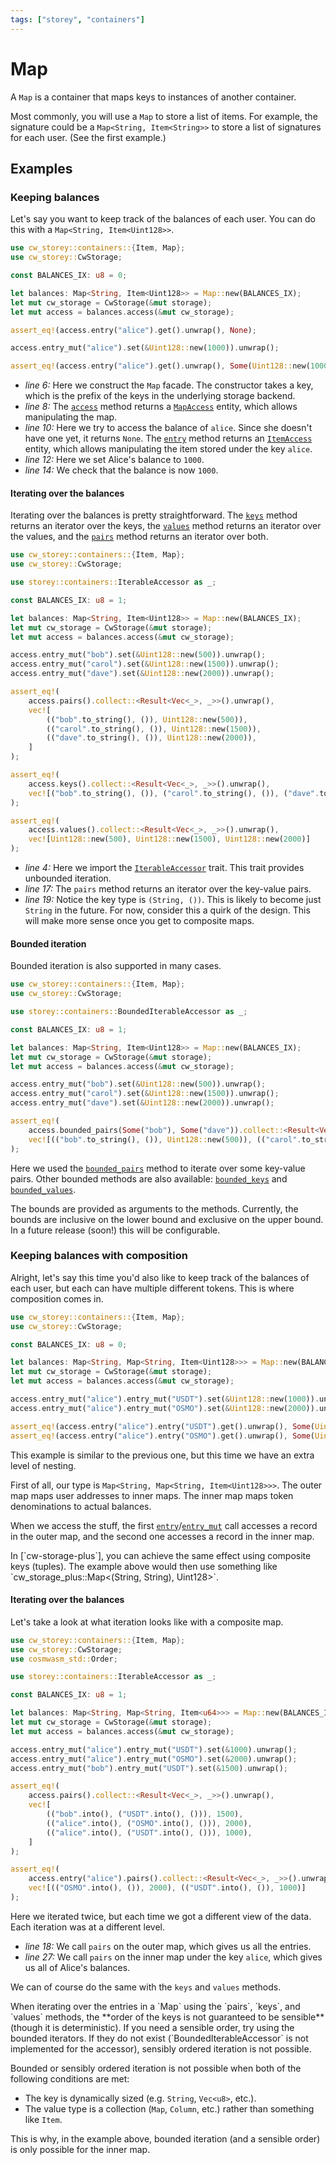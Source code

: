 ```yaml
---
tags: ["storey", "containers"]
---
```



# Map

A `Map` is a container that maps keys to instances of another container.

Most commonly, you will use a `Map` to store a list of items. For example, the signature could be a
`Map<String, Item<String>>` to store a list of signatures for each user. (See the first example.)

## Examples

### Keeping balances

Let's say you want to keep track of the balances of each user. You can do this with a
`Map<String, Item<Uint128>>`.

```rust template="storage" showLineNumbers {6,8,10,12,14}
use cw_storey::containers::{Item, Map};
use cw_storey::CwStorage;

const BALANCES_IX: u8 = 0;

let balances: Map<String, Item<Uint128>> = Map::new(BALANCES_IX);
let mut cw_storage = CwStorage(&mut storage);
let mut access = balances.access(&mut cw_storage);

assert_eq!(access.entry("alice").get().unwrap(), None);

access.entry_mut("alice").set(&Uint128::new(1000)).unwrap();

assert_eq!(access.entry("alice").get().unwrap(), Some(Uint128::new(1000)));
```

- _line 6:_ Here we construct the `Map` facade. The constructor takes a key, which is the prefix of
  the keys in the underlying storage backend.
- _line 8:_ The [`access`] method returns a [`MapAccess`] entity, which allows manipulating the map.
- _line 10:_ Here we try to access the balance of `alice`. Since she doesn't have one yet, it
  returns `None`. The [`entry`] method returns an [`ItemAccess`] entity, which allows manipulating
  the item stored under the key `alice`.
- _line 12:_ Here we set Alice's balance to `1000`.
- _line 14:_ We check that the balance is now `1000`.

#### Iterating over the balances

Iterating over the balances is pretty straightforward. The [`keys`] method returns an iterator over
the keys, the [`values`] method returns an iterator over the values, and the [`pairs`] method
returns an iterator over both.

```rust template="storage" showLineNumbers {4, 17, 19}
use cw_storey::containers::{Item, Map};
use cw_storey::CwStorage;

use storey::containers::IterableAccessor as _;

const BALANCES_IX: u8 = 1;

let balances: Map<String, Item<Uint128>> = Map::new(BALANCES_IX);
let mut cw_storage = CwStorage(&mut storage);
let mut access = balances.access(&mut cw_storage);

access.entry_mut("bob").set(&Uint128::new(500)).unwrap();
access.entry_mut("carol").set(&Uint128::new(1500)).unwrap();
access.entry_mut("dave").set(&Uint128::new(2000)).unwrap();

assert_eq!(
    access.pairs().collect::<Result<Vec<_>, _>>().unwrap(),
    vec![
        (("bob".to_string(), ()), Uint128::new(500)),
        (("carol".to_string(), ()), Uint128::new(1500)),
        (("dave".to_string(), ()), Uint128::new(2000)),
    ]
);

assert_eq!(
    access.keys().collect::<Result<Vec<_>, _>>().unwrap(),
    vec![("bob".to_string(), ()), ("carol".to_string(), ()), ("dave".to_string(), ())]
);

assert_eq!(
    access.values().collect::<Result<Vec<_>, _>>().unwrap(),
    vec![Uint128::new(500), Uint128::new(1500), Uint128::new(2000)]
);
```

- _line 4:_ Here we import the [`IterableAccessor`] trait. This trait provides unbounded iteration.
- _line 17:_ The `pairs` method returns an iterator over the key-value pairs.
- _line 19:_ Notice the key type is `(String, ())`. This is likely to become just `String` in the
  future. For now, consider this a quirk of the design. This will make more sense once you get to
  composite maps.

#### Bounded iteration

Bounded iteration is also supported in many cases.

```rust template="storage" showLineNumbers {17}
use cw_storey::containers::{Item, Map};
use cw_storey::CwStorage;

use storey::containers::BoundedIterableAccessor as _;

const BALANCES_IX: u8 = 1;

let balances: Map<String, Item<Uint128>> = Map::new(BALANCES_IX);
let mut cw_storage = CwStorage(&mut storage);
let mut access = balances.access(&mut cw_storage);

access.entry_mut("bob").set(&Uint128::new(500)).unwrap();
access.entry_mut("carol").set(&Uint128::new(1500)).unwrap();
access.entry_mut("dave").set(&Uint128::new(2000)).unwrap();

assert_eq!(
    access.bounded_pairs(Some("bob"), Some("dave")).collect::<Result<Vec<_>, _>>().unwrap(),
    vec![(("bob".to_string(), ()), Uint128::new(500)), (("carol".to_string(), ()), Uint128::new(1500))]
);
```

Here we used the [`bounded_pairs`] method to iterate over some key-value pairs. Other bounded
methods are also available: [`bounded_keys`] and [`bounded_values`].

The bounds are provided as arguments to the methods. Currently, the bounds are inclusive on the
lower bound and exclusive on the upper bound. In a future release (soon!) this will be configurable.

### Keeping balances with composition

Alright, let's say this time you'd also like to keep track of the balances of each user, but each
can have multiple different tokens. This is where composition comes in.

```rust template="storage" showLineNumbers {6, 10-14}
use cw_storey::containers::{Item, Map};
use cw_storey::CwStorage;

const BALANCES_IX: u8 = 0;

let balances: Map<String, Map<String, Item<Uint128>>> = Map::new(BALANCES_IX);
let mut cw_storage = CwStorage(&mut storage);
let mut access = balances.access(&mut cw_storage);

access.entry_mut("alice").entry_mut("USDT").set(&Uint128::new(1000)).unwrap();
access.entry_mut("alice").entry_mut("OSMO").set(&Uint128::new(2000)).unwrap();

assert_eq!(access.entry("alice").entry("USDT").get().unwrap(), Some(Uint128::new(1000)));
assert_eq!(access.entry("alice").entry("OSMO").get().unwrap(), Some(Uint128::new(2000)));
```

This example is similar to the previous one, but this time we have an extra level of nesting.

First of all, our type is `Map<String, Map<String, Item<Uint128>>>`. The outer map maps user
addresses to inner maps. The inner map maps token denominations to actual balances.

When we access the stuff, the first [`entry`]/[`entry_mut`] call accesses a record in the outer map,
and the second one accesses a record in the inner map.

<Callout>
  In [`cw-storage-plus`], you can achieve the same
  effect using composite keys (tuples). The example above would then use something like
  `cw_storage_plus::Map<(String, String), Uint128>`.
</Callout>

#### Iterating over the balances

Let's take a look at what iteration looks like with a composite map.

```rust template="storage" showLineNumbers {18, 27}
use cw_storey::containers::{Item, Map};
use cw_storey::CwStorage;
use cosmwasm_std::Order;

use storey::containers::IterableAccessor as _;

const BALANCES_IX: u8 = 1;

let balances: Map<String, Map<String, Item<u64>>> = Map::new(BALANCES_IX);
let mut cw_storage = CwStorage(&mut storage);
let mut access = balances.access(&mut cw_storage);

access.entry_mut("alice").entry_mut("USDT").set(&1000).unwrap();
access.entry_mut("alice").entry_mut("OSMO").set(&2000).unwrap();
access.entry_mut("bob").entry_mut("USDT").set(&1500).unwrap();

assert_eq!(
    access.pairs().collect::<Result<Vec<_>, _>>().unwrap(),
    vec![
        (("bob".into(), ("USDT".into(), ())), 1500),
        (("alice".into(), ("OSMO".into(), ())), 2000),
        (("alice".into(), ("USDT".into(), ())), 1000),
    ]
);

assert_eq!(
    access.entry("alice").pairs().collect::<Result<Vec<_>, _>>().unwrap(),
    vec![(("OSMO".into(), ()), 2000), (("USDT".into(), ()), 1000)]
);
```

Here we iterated twice, but each time we got a different view of the data. Each iteration was at a
different level.

- _line 18:_ We call `pairs` on the outer map, which gives us all the entries.
- _line 27:_ We call `pairs` on the inner map under the key `alice`, which gives us all of Alice's
  balances.

We can of course do the same with the `keys` and `values` methods.

<Callout type="warning">
  When iterating over the entries in a `Map` using the `pairs`, `keys`, and `values` methods, the
  **order of the keys is not guaranteed to be sensible** (though it is deterministic). If you need a
  sensible order, try using the bounded iterators. If they do not exist (`BoundedIterableAccessor` is not implemented for the accessor), sensibly ordered iteration is not
  possible.

Bounded or sensibly ordered iteration is not possible when both of the following conditions are met:

- The key is dynamically sized (e.g. `String`, `Vec<u8>`, etc.).
- The value type is a collection (`Map`, `Column`, etc.) rather than something like `Item`.

This is why, in the example above, bounded iteration (and a sensible order) is only possible for the
inner map.

</Callout>

[`cw-storage-plus`]: /cw-storage-plus/containers/map
[`bounded_pairs`]:
  https://docs.rs/storey/latest/storey/containers/trait.BoundedIterableAccessor.html#method.bounded_pairs
[`bounded_keys`]:
  https://docs.rs/storey/latest/storey/containers/trait.BoundedIterableAccessor.html#method.bounded_keys
[`bounded_values`]:
  https://docs.rs/storey/latest/storey/containers/trait.BoundedIterableAccessor.html#method.bounded_values
[`access`]: https://docs.rs/storey/latest/storey/containers/map/struct.Map.html#method.access
[`entry`]: https://docs.rs/storey/latest/storey/containers/map/struct.MapAccess.html#method.entry
[`entry_mut`]:
  https://docs.rs/storey/latest/storey/containers/map/struct.MapAccess.html#method.entry_mut
[`keys`]: https://docs.rs/storey/latest/storey/containers/trait.IterableAccessor.html#method.keys
[`values`]:
  https://docs.rs/storey/latest/storey/containers/trait.IterableAccessor.html#method.values
[`pairs`]: https://docs.rs/storey/latest/storey/containers/trait.IterableAccessor.html#method.pairs
[`ItemAccess`]: https://docs.rs/storey/latest/storey/containers/struct.ItemAccess.html
[`MapAccess`]: https://docs.rs/storey/latest/storey/containers/map/struct.MapAccess.html
[`IterableAccessor`]: https://docs.rs/storey/latest/storey/containers/trait.IterableAccessor.html
